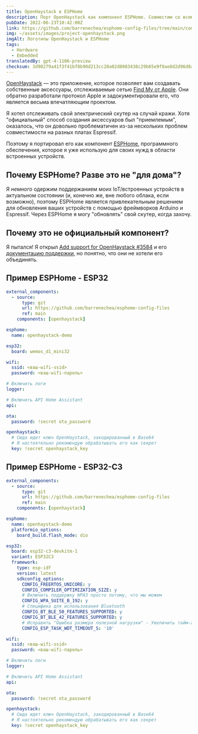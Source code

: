 ```yaml
---
title: OpenHaystack в ESPHome
description: Порт OpenHaystack как компонент ESPHome. Совместим со всеми устройствами Espressif BLE.
pubDate: 2022-06-23T10:42:00Z
link: https://github.com/barrenechea/esphome-config-files/tree/main/components/openhaystack
img: ~/assets/images/project-openhaystack.png
imgAlt: Логотипы OpenHaystack и ESPHome
tags:
  - Hardware
  - Embedded
translatedBy: gpt-4-1106-preview
checksum: 3d98279a41f3f41bf8b90d213cc20a02d8083438c29b65e9f8ae8d2d96d8a017
---
```


[OpenHaystack](https://github.com/seemoo-lab/openhaystack) — это приложение, которое позволяет вам создавать собственные аксессуары, отслеживаемые сетью [Find My от Apple](https://developer.apple.com/find-my/). Они обратно разработали протокол Apple и задокументировали его, что является весьма впечатляющим проектом.

Я хотел отслеживать свой электрический скутер на случай кражи. Хотя "официальный" способ создания аксессуаров был "приемлемым", оказалось, что он довольно проблематичен из-за нескольких проблем совместимости на разных платах Espressif.

Поэтому я портировал его как компонент [ESPHome](https://esphome.io/), программного обеспечения, которое я уже использую для своих нужд в области встроенных устройств.

## Почему ESPHome? Разве это не "для дома"?

Я _немного_ одержим поддержанием моих IoT/встроенных устройств в актуальном состоянии (и, конечно же, вне любого облака, если возможно), поэтому ESPHome является привлекательным решением для обновления ваших устройств с помощью фреймворков Arduino и Espressif. Через ESPHome я могу "обновлять" свой скутер, когда захочу.

## Почему это не официальный компонент?

Я пытался! Я открыл [Add support for OpenHaystack #3584](https://github.com/esphome/esphome/pull/3584) и его [документацию поддержки](https://deploy-preview-2146--esphome.netlify.app/components/openhaystack.html), но понятно, что они не хотели его объединять.

## Пример ESPHome - ESP32

```yaml
external_components:
  - source:
      type: git
      url: https://github.com/barrenechea/esphome-config-files
      ref: main
    components: [openhaystack]

esphome:
  name: openhaystack-demo

esp32:
  board: wemos_d1_mini32

wifi:
  ssid: <ваш-wifi-ssid>
  password: <ваш-wifi-пароль>

# Включить логи
logger:

# Включить API Home Assistant
api:

ota:
  password: !secret ota_password

openhaystack:
  # Сюда идет ключ OpenHaystack, закодированный в Base64
  # Я настоятельно рекомендую обрабатывать его как секрет
  key: !secret openhaystack_key
```

## Пример ESPHome - ESP32-C3

```yaml
external_components:
  - source:
      type: git
      url: https://github.com/barrenechea/esphome-config-files
      ref: main
    components: [openhaystack]

esphome:
  name: openhaystack-demo
  platformio_options:
    board_build.flash_mode: dio

esp32:
  board: esp32-c3-devkitm-1
  variant: ESP32C3
  framework:
    type: esp-idf
    version: latest
    sdkconfig_options:
      CONFIG_FREERTOS_UNICORE: y
      CONFIG_COMPILER_OPTIMIZATION_SIZE: y
      # Включить поддержку WPA3 просто потому, что мы можем
      CONFIG_WPA_SUITE_B_192: y
      # Специфика для использования Bluetooth
      CONFIG_BT_BLE_50_FEATURES_SUPPORTED: y
      CONFIG_BT_BLE_42_FEATURES_SUPPORTED: y
      # Исправить "Ошибка размера полезной нагрузки" - Увеличить тайм-аут Watchdog
      CONFIG_ESP_TASK_WDT_TIMEOUT_S: '10'

wifi:
  ssid: <ваш-wifi-ssid>
  password: <ваш-wifi-пароль>

# Включить логи
logger:

# Включить API Home Assistant
api:

ota:
  password: !secret ota_password

openhaystack:
  # Сюда идет ключ OpenHaystack, закодированный в Base64
  # Я настоятельно рекомендую обрабатывать его как секрет
  key: !secret openhaystack_key
```
